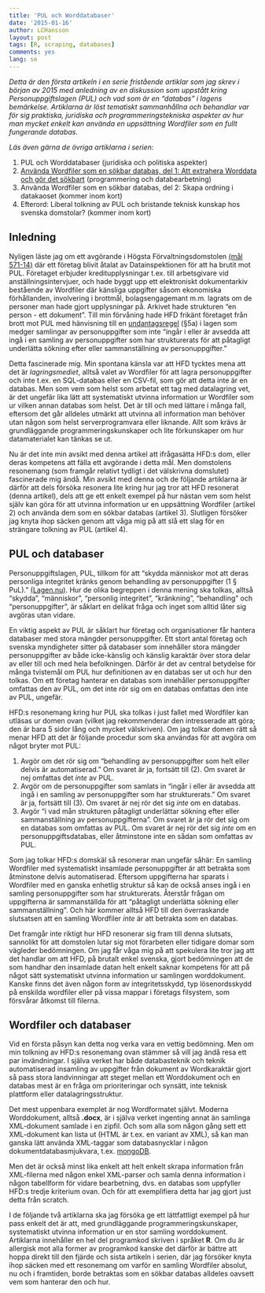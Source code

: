```yaml
---
title: 'PUL och Worddatabaser'
date: '2015-01-16'
author: LCHansson
layout: post
tags: [R, scraping, databases]
comments: yes
lang: se
---
```


_Detta är den första artikeln i en serie fristående artiklar som jag skrev i början av 2015 med anledning av en diskussion som uppstått kring Personuppgiftslagen (PUL) och vad som är en "databas" i lagens bemärkelse. Artiklarna är löst tematiskt sammanhållna och behandlar var för sig praktiska, juridiska och programmeringstekniska aspekter av hur man mycket enkelt kan använda en uppsättning Wordfiler som en fullt fungerande databas._

_Läs även gärna de övriga artiklarna i serien:_

1. PUL och Worddatabaser (juridiska och politiska aspekter)
2. [Använda Wordfiler som en sökbar databas, del 1: Att extrahera Worddata och gör det sökbart](http://lchansson.com/blog/2015/01/Hogsta-Forvaltningsdomstolen-och-Worddatabaser-del-2/) (programmering och databearbetning)
3. Använda Wordfiler som en sökbar databas, del 2: Skapa ordning i datakaoset (kommer inom kort)
4. Efterord: Liberal tolkning av PUL och bristande teknisk kunskap hos svenska domstolar? (kommer inom kort)


## Inledning

Nyligen läste jag om ett avgörande i Högsta Förvaltningsdomstolen [(mål 571-14)](http://www.hogstaforvaltningsdomstolen.se/Domstolar/regeringsratten/Avg%C3%B6randen/2015/Januari/571-14.pdf) där ett företag blivit åtalat av Datainspektionen för att ha brutit mot PUL. Företaget erbjuder kreditupplysningar t.ex. till arbetsgivare vid anställningsintervjuer, och hade byggt upp ett elektroniskt dokumentarkiv bestående av Wordfiler där känsliga uppgifter såsom ekonomiska förhållanden, involvering i brottmål, bolagsengagemant m.m. lagrats om de personer man hade gjort upplysningar på. Arkivet hade strukturen "en person - ett dokument". Till min förvåning hade HFD frikänt företaget från brott mot PUL med hänvisning till en [undantagsregel](https://lagen.nu/1998:204#P5aS1) (§5a) i lagen som medger samlingar av personuppgifter som inte "ingår i eller är avsedda att ingå i en samling av personuppgifter som har strukturerats för att påtagligt underlätta sökning efter eller sammanställning av personuppgifter."

Detta fascinerade mig. Min spontana känsla var att HFD tycktes mena att det är _lagringsmediet_, alltså valet av Wordfiler för att lagra personuppgifter och inte t.ex. en SQL-databas eller en CSV-fil, som gör att detta inte är en databas. Men som vem som helst som arbetat ett tag med datalagring vet, är det ungefär lika lätt att systematiskt utvinna information ur Wordfiler som ur vilken annan databas som helst. Det är till och med lättare i många fall, eftersom det går alldeles utmärkt att utvinna all information man behöver utan någon som helst serverprogramvara eller liknande. Allt som krävs är grundläggande programmeringskunskaper och lite förkunskaper om hur datamaterialet kan tänkas se ut.

Nu är det inte min avsikt med denna artikel att ifrågasätta HFD:s dom, eller deras kompetens att fälla ett avgörande i detta mål. Men domstolens resonemang (som framgår relativt tydligt i det välskrivna domslutet) fascinerade mig ändå. Min avsikt med denna och de följande artiklarna är därför att dels försöka resonera lite kring hur jag tror att HFD resonerat (denna artikel), dels att ge ett enkelt exempel på hur nästan vem som helst själv kan göra för att utvinna information ur en uppsättning Wordfiler (artikel 2) och använda dem som en sökbar databas (artikel 3). Slutligen försöker jag knyta ihop säcken genom att våga mig på att slå ett slag för en strängare tolkning av PUL (artikel 4).


## PUL och databaser

Personuppgiftslagen, PUL, tillkom för att "skydda människor mot att deras personliga integritet kränks genom behandling av personuppgifter (1 § PuL)." [(Lagen.nu)](https://lagen.nu/1998:204#P1S1). Hur de olika begreppen i denna mening ska tolkas, alltså "skydda", "människor", "personlig integritet", "kränkning", "behandling" och "personuppgifter", är såklart en delikat fråga och inget som alltid låter sig avgöras utan vidare.

En viktig aspekt av PUL är såklart hur företag och organisationer får hantera databaser med stora mängder personuppgifter. Ett stort antal företag och svenska myndigheter sitter på databaser som innehåller stora mängder personuppgifter av både icke-känslig och känslig karaktär över stora delar av eller till och med hela befolkningen. Därför är det av central betydelse för många tvistemål om PUL hur definitionen av en databas ser ut och hur den tolkas. Om ett företag hanterar en databas som innehåller personuppgifter omfattas den av PUL, om det inte rör sig om en databas omfattas den inte av PUL, ungefär.

HFD:s resonemang kring hur PUL ska tolkas i just fallet med Wordfiler kan utläsas ur domen ovan (vilket jag rekommenderar den intresserade att göra; den är bara 5 sidor lång och mycket välskriven). Om jag tolkar domen rätt så menar HFD att det är följande procedur som ska användas för att avgöra om något bryter mot PUL:

1. Avgör om det rör sig om "behandling av personuppgifter som helt eller delvis är automatiserad." Om svaret är ja, fortsätt till (2). Om svaret är nej omfattas det _inte_ av PUL.
2. Avgör om de personuppgifter som samlats in "ingår i eller är avsedda att ingå i en samling av
personuppgifter som har strukturerats." Om svaret är ja, fortsätt till (3). Om svaret är nej rör det sig _inte_ om en databas.
3. Avgör "i vad mån strukturen påtagligt underlättar sökning efter eller sammanställning av personuppgifterna". Om svaret är ja rör det sig om en databas som omfattas av PUL. Om svaret är nej rör det sig _inte_ om en personuppgiftsdatabas, eller åtminstone inte en sådan som omfattas av PUL.

Som jag tolkar HFD:s domskäl så resonerar man ungefär såhär: En samling Wordfiler med systematiskt insamlade personuppgifter är att betrakta som åtminstone delvis automatiserad. Eftersom uppgifterna har sparats i Wordfiler med en ganska enhetlig struktur så kan de också anses ingå i en samling personuppgifter som har strukturerats. Återstår frågan om uppgifterna är sammanställda för att "påtagligt underlätta sökning eller sammanställning". Och här kommer alltså HFD till den överraskande slutsatsen att en samling Wordfiler _inte_ är att betrakta som en databas.

Det framgår inte riktigt hur HFD resonerar sig fram till denna slutsats, sannolikt för att domstolen lutar sig mot förarbeten eller tidigare domar som vägleder bedömningen. Om jag får våga mig på att spekulera lite tror jag att det handlar om att HFD, på brutalt enkel svenska, gjort bedömningen att de som handhar den insamlade datan helt enkelt saknar kompetens för att på något sätt systematiskt utvinna information ur samlingen worddokument. Kanske finns det även någon form av integritetsskydd, typ lösenordsskydd på enskilda wordfiler eller på vissa mappar i företags filsystem, som försvårar åtkomst till filerna.


## Wordfiler och databaser

Vid en första påsyn kan detta nog verka vara en vettig bedömning. Men om min tolkning av HFD:s resonemang ovan stämmer så vill jag ändå resa ett par invändningar. I själva verket har både databasteknik och teknik automatiserad insamling av uppgifter från dokument av Wordkaraktär gjort så pass stora landvinningar att steget mellan ett Worddokument och en databas mest är en fråga om prioriteringar och synsätt, inte teknisk plattform eller datalagringsstruktur.

Det mest uppenbara exemplet är nog Wordformatet självt. Moderna Worddokument, alltså **.docx**, är i själva verket ingenting annat än samlinga XML-dokument samlade i en zipfil. Och som alla som någon gång sett ett XML-dokument kan lista ut (HTML är t.ex. en variant av XML), så kan man ganska lätt använda XML-taggar som databasnycklar i någon dokumentdatabasmjukvara, t.ex. [mongoDB](http://www.mongodb.org/).

Men det är också minst lika enkelt att helt enkelt skrapa information från XML-filerna med någon enkel XML-parser och samla denna information i någon tabellform för vidare bearbetning, dvs. en databas som uppfyller HFD:s tredje kriterium ovan. Och för att exemplifiera detta har jag gjort just detta från scratch.

I de följande två artiklarna ska jag försöka ge ett lättfattligt exempel på hur pass enkelt det är att, med grundläggande programmeringskunskaper, systematiskt utvinna information ur en stor samling worddokument. Artiklarna innehåller en hel del programkod skriven i språket **R**. Om du är allergisk mot alla former av programkod kanske det därför är bättre att hoppa direkt till den fjärde och sista artikeln i serien, där jag försöker knyta ihop säcken med ett resonemang om varför en samling Wordfiler absolut, nu och i framtiden, borde betraktas som en sökbar databas alldeles oavsett vem som hanterar den och hur.



